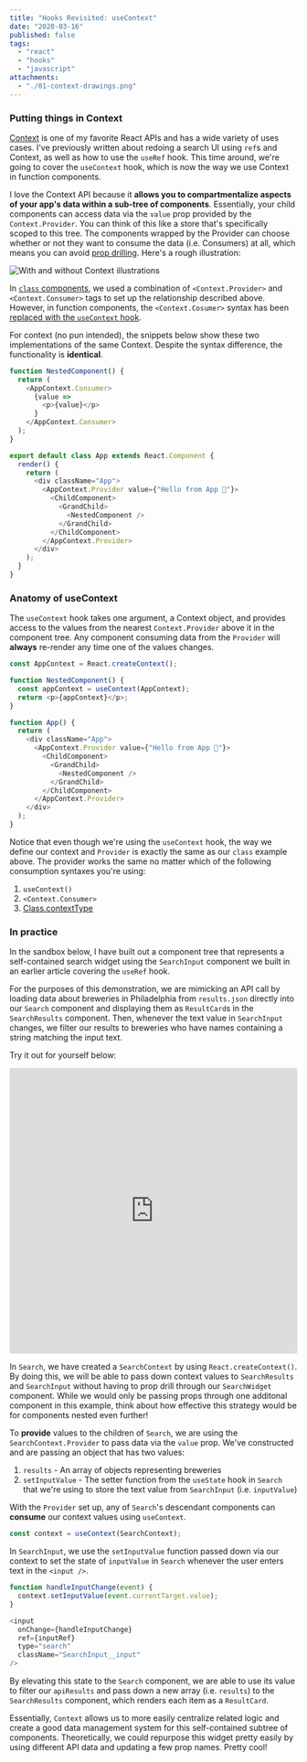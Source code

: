 ```yaml
---
title: "Hooks Revisited: useContext"
date: "2020-03-16"
published: false
tags:
  - "react"
  - "hooks"
  - "javascript"
attachments:
  - "./01-context-drawings.png"
---
```



### Putting things in Context

[Context]((https://reactjs.org/docs/context.html)) is one of my favorite React APIs and has a wide variety of uses cases. I've previously written about <Link to="2019-10-27-redoing-search">redoing a search UI using `ref`s and Context</Link>, as well as <Link to="/hooks-useref">how to use the `useRef` hook</Link>. This time around, we're going to cover the `useContext` hook, which is now the way we use Context in function components.

I love the Context API because it **allows you to compartmentalize aspects of your app's data within a sub-tree of components**. Essentially, your child components can access data via the `value` prop provided by the `Context.Provider`. You can think of this like a store that's specifically scoped to this tree. The components wrapped by the Provider can choose whether or not they want to consume the data (i.e. Consumers) at all, which means you can avoid [prop drilling](https://kentcdodds.com/blog/prop-drilling). Here's a rough illustration:

![With and without Context illustrations](./01-context-drawings.png)

In [`class` components](https://codesandbox.io/s/hooksusecontext-class-wdiii), we used a combination of `<Context.Provider>` and `<Context.Consumer>` tags to set up the relationship described above. However, in function components, the `<Context.Cosumer>` syntax has been [replaced with the `useContext` hook](https://codesandbox.io/s/hooksusecontext-hooks-8ss8k).

For context (no pun intended), the snippets below show these two implementations of the same Context. Despite the syntax difference, the functionality is **identical**.

```javascript
function NestedComponent() {
  return (
    <AppContext.Consumer>
      {value => 
        <p>{value}</p>
      }
    </AppContext.Consumer>
  );
}

export default class App extends React.Component {
  render() {
    return (
      <div className="App">
        <AppContext.Provider value={"Hello from App 👋"}>
          <ChildComponent>
            <GrandChild>
              <NestedComponent />
            </GrandChild>
          </ChildComponent>
        </AppContext.Provider>
      </div>
    );
  }
}
```

### Anatomy of useContext

The `useContext` hook takes one argument, a Context object, and provides access to the values from the nearest `Context.Provider` above it in the component tree. Any component consuming data from the `Provider` will **always** re-render any time one of the values changes.

```javascript
const AppContext = React.createContext();

function NestedComponent() {
  const appContext = useContext(AppContext);
  return <p>{appContext}</p>;
}

function App() {
  return (
    <div className="App">
      <AppContext.Provider value={"Hello from App 👋"}>
        <ChildComponent>
          <GrandChild>
            <NestedComponent />
          </GrandChild>
        </ChildComponent>
      </AppContext.Provider>
    </div>
  );
}
```

Notice that even though we're using the `useContext` hook, the way we define our context and `Provider` is exactly the same as our `class` example above. The provider works the same no matter which of the following consumption syntaxes you're using:

1. `useContext()`
2. `<Context.Consumer>`
3. [Class.contextType](https://reactjs.org/docs/context.html#classcontexttype)

### In practice

In the sandbox below, I have built out a component tree that represents a self-contained search widget using the `SearchInput` component we built in <Link to="/hooks-useref">an earlier article covering the `useRef` hook</Link>.

For the purposes of this demonstration, we are mimicking an API call by loading data about breweries in Philadelphia from `results.json` directly into our `Search` component and displaying them as `ResultCard`s in the `SearchResults` component. Then, whenever the text value in `SearchInput` changes, we filter our results to breweries who have names containing a string matching the input text.

Try it out for yourself below:

<iframe
     src="https://codesandbox.io/embed/hooksusecontext-in-practice-shd17?fontsize=14&hidenavigation=1&theme=dark"
     style="width:100%; height:500px; border:0; border-radius: 4px; overflow:hidden;"
     title="hooks/useContext (In Practice)"
     allow="geolocation; microphone; camera; midi; vr; accelerometer; gyroscope; payment; ambient-light-sensor; encrypted-media; usb"
     sandbox="allow-modals allow-forms allow-popups allow-scripts allow-same-origin"
   ></iframe>

In `Search`, we have created a `SearchContext` by using `React.createContext()`. By doing this, we will be able to pass down context values to `SearchResults` and `SearchInput` without having to prop drill through our `SearchWidget` component. While we would only be passing props through one additonal component in this example, think about how effective this strategy would be for components nested even further!

To **provide** values to the children of `Search`, we are using the `SearchContext.Provider` to pass data via the `value` prop. We've constructed and are passing an object that has two values:

1. `results` - An array of objects representing breweries
2. `setInputValue` - The setter function from the `useState` hook in `Search` that we're using to store the text value from `SearchInput` (i.e. `inputValue`)

With the `Provider` set up, any of `Search`'s descendant components can **consume** our context values using `useContext`. 

```javascript
const context = useContext(SearchContext);
```

In `SearchInput`, we use the `setInputValue` function passed down via our context to set the state of `inputValue` in `Search` whenever the user enters text in the `<input />`.

```javascript
function handleInputChange(event) {
  context.setInputValue(event.currentTarget.value);
}

<input
  onChange={handleInputChange}
  ref={inputRef}
  type="search"
  className="SearchInput__input"
/>
```

By elevating this state to the `Search` component, we are able to use its value to filter our `apiResults` and pass down a new array (i.e. `results`) to the `SearchResults` component, which renders each item as a `ResultCard`.

Essentially, `Context` allows us to more easily centralize related logic and create a good data management system for this self-contained subtree of components. Theoretically, we could repurpose this widget pretty easily by using different API data and updating a few prop names. Pretty cool!